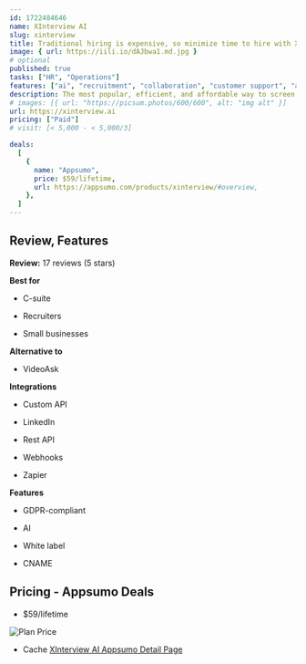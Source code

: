 ```yaml
---
id: 1722484646
name: XInterview AI
slug: xinterview
title: Traditional hiring is expensive, so minimize time to hire with XInterview, your own hiring buddy
image: { url: https://iili.io/dAJbwa1.md.jpg }
# optional
published: true
tasks: ["HR", "Operations"]
features: ["ai", "recruitment", "collaboration", "customer support", "automation"]
description: The most popular, efficient, and affordable way to screen candidates at scaleFind and hire the right person for every job with the aid of AI
# images: [{ url: "https://picsum.photos/600/600", alt: "img alt" }]
url: https://xinterview.ai
pricing: ["Paid"]
# visit: [< 5,000 - < 5,000/3]

deals:
  [
    {
      name: "Appsumo",
      price: $59/lifetime,
      url: https://appsumo.com/products/xinterview/#overview,
    },
  ]
---
```


## Review, Features

**Review:** 17 reviews (5 stars)

**Best for**

- C-suite

- Recruiters

- Small businesses

**Alternative to**

- VideoAsk

**Integrations**

- Custom API

- LinkedIn

- Rest API

- Webhooks

- Zapier

**Features**

- GDPR-compliant

- AI

- White label

- CNAME

## Pricing - Appsumo Deals

- $59/lifetime

<Img src="https://iili.io/dAd2Bm7.png" alt="Plan Price" />

- Cache [XInterview AI Appsumo Detail Page](https://iili.io/dAd2Mrv.png)
